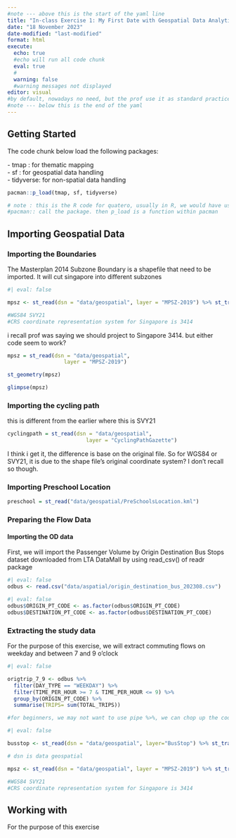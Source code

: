 ```yaml
---
#note --- above this is the start of the yaml line
title: "In-class Exercise 1: My First Date with Geospatial Data Analytics"
date: "18 November 2023"
date-modified: "last-modified"
format: html
execute: 
  echo: true
  #echo will run all code chunk
  eval: true
  #
  warning: false
  #warning messages not displayed
editor: visual
#by default, nowadays no need, but the prof use it as standard practice
#note --- below this is the end of the yaml
---
```


## Getting Started

The code chunk below load the following packages:

\- tmap : for thematic mapping\
- sf : for geospatial data handling\
- tidyverse: for non-spatial data handling

```r
pacman::p_load(tmap, sf, tidyverse)

# note : this is the R code for quatero, usually in R, we would have use library(tamp) etc
#pacman:: call the package. then p_load is a function within pacman
```

## Importing Geospatial Data

### Importing the Boundaries
The Masterplan 2014 Subzone Boundary is a shapefile that need to be imported. It will cut singapore into different subzones


```r
#| eval: false

mpsz <- st_read(dsn = "data/geospatial", layer = "MPSZ-2019") %>% st_transform(crs = 3414)

#WGS84 SVY21
#CRS coordinate representation system for Singapore is 3414
```
i recall prof was saying we should project to Singapore 3414. but either code seem to work?

```r
mpsz = st_read(dsn = "data/geospatial", 
                  layer = "MPSZ-2019")
```
```r
st_geometry(mpsz)
```
```r
glimpse(mpsz)
```



### Importing the cycling path

this is different from the earlier where this is SVY21

```r
cyclingpath = st_read(dsn = "data/geospatial", 
                         layer = "CyclingPathGazette")
```
I think i get it, the difference is base on the original file. So for WGS84 or SVY21, it is due to the shape file's original coordinate system? I don't recall so though.

### Importing Preschool Location

```r
preschool = st_read("data/geospatial/PreSchoolsLocation.kml")
```


### Preparing the Flow Data

#### Importing the OD data

First, we will import the Passenger Volume by Origin Destination Bus Stops dataset downloaded from LTA DataMall by using read_csv() of readr package

```r
#| eval: false
odbus <- read.csv("data/aspatial/origin_destination_bus_202308.csv")
```

```r
#| eval: false
odbus$ORIGIN_PT_CODE <- as.factor(odbus$ORIGIN_PT_CODE)
odbus$DESTINATION_PT_CODE <- as.factor(odbus$DESTINATION_PT_CODE)
```

### Extracting the study data

For the purpose of this exercise, we will extract commuting flows on weekday and between 7 and 9 o'clock

```r
#| eval: false

origtrip_7_9 <- odbus %>%
  filter(DAY_TYPE == "WEEKDAY") %>%
  filter(TIME_PER_HOUR >= 7 & TIME_PER_HOUR <= 9) %>%
  group_by(ORIGIN_PT_CODE) %>%
  summarise(TRIPS= sum(TOTAL_TRIPS))

#for beginners, we may not want to use pipe %>%, we can chop up the code into individual blocks, to understand the output step by step

```

```r
#| eval: false

busstop <- st_read(dsn = "data/geospatial", layer="BusStop") %>% st_transform(crs = 3414)

# dsn is data geospatial

mpsz <- st_read(dsn = "data/geospatial", layer = "MPSZ-2019") %>% st_transform(crs = 3414)

#WGS84 SVY21
#CRS coordinate representation system for Singapore is 3414
```

## Working with

For the purpose of this exercise
